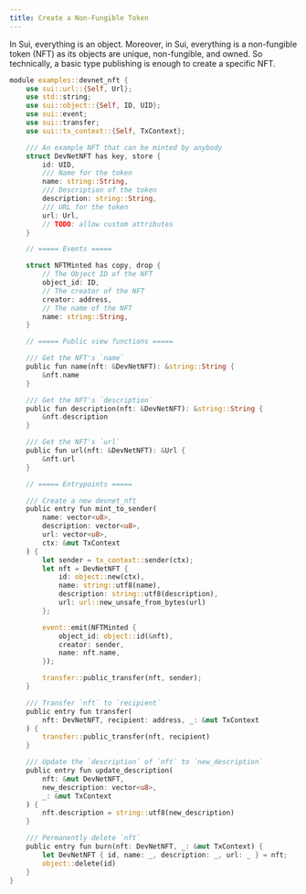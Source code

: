 ```yaml
---
title: Create a Non-Fungible Token
---
```


In Sui, everything is an object. Moreover, in Sui, everything is a non-fungible token (NFT) as its objects are unique, non-fungible, and owned. So technically, a basic type publishing is enough to create a specific NFT. 

```rust
module examples::devnet_nft {
    use sui::url::{Self, Url};
    use std::string;
    use sui::object::{Self, ID, UID};
    use sui::event;
    use sui::transfer;
    use sui::tx_context::{Self, TxContext};

    /// An example NFT that can be minted by anybody
    struct DevNetNFT has key, store {
        id: UID,
        /// Name for the token
        name: string::String,
        /// Description of the token
        description: string::String,
        /// URL for the token
        url: Url,
        // TODO: allow custom attributes
    }

    // ===== Events =====

    struct NFTMinted has copy, drop {
        // The Object ID of the NFT
        object_id: ID,
        // The creator of the NFT
        creator: address,
        // The name of the NFT
        name: string::String,
    }

    // ===== Public view functions =====

    /// Get the NFT's `name`
    public fun name(nft: &DevNetNFT): &string::String {
        &nft.name
    }

    /// Get the NFT's `description`
    public fun description(nft: &DevNetNFT): &string::String {
        &nft.description
    }

    /// Get the NFT's `url`
    public fun url(nft: &DevNetNFT): &Url {
        &nft.url
    }

    // ===== Entrypoints =====

    /// Create a new devnet_nft
    public entry fun mint_to_sender(
        name: vector<u8>,
        description: vector<u8>,
        url: vector<u8>,
        ctx: &mut TxContext
    ) {
        let sender = tx_context::sender(ctx);
        let nft = DevNetNFT {
            id: object::new(ctx),
            name: string::utf8(name),
            description: string::utf8(description),
            url: url::new_unsafe_from_bytes(url)
        };

        event::emit(NFTMinted {
            object_id: object::id(&nft),
            creator: sender,
            name: nft.name,
        });

        transfer::public_transfer(nft, sender);
    }

    /// Transfer `nft` to `recipient`
    public entry fun transfer(
        nft: DevNetNFT, recipient: address, _: &mut TxContext
    ) {
        transfer::public_transfer(nft, recipient)
    }

    /// Update the `description` of `nft` to `new_description`
    public entry fun update_description(
        nft: &mut DevNetNFT,
        new_description: vector<u8>,
        _: &mut TxContext
    ) {
        nft.description = string::utf8(new_description)
    }

    /// Permanently delete `nft`
    public entry fun burn(nft: DevNetNFT, _: &mut TxContext) {
        let DevNetNFT { id, name: _, description: _, url: _ } = nft;
        object::delete(id)
    }
}
```